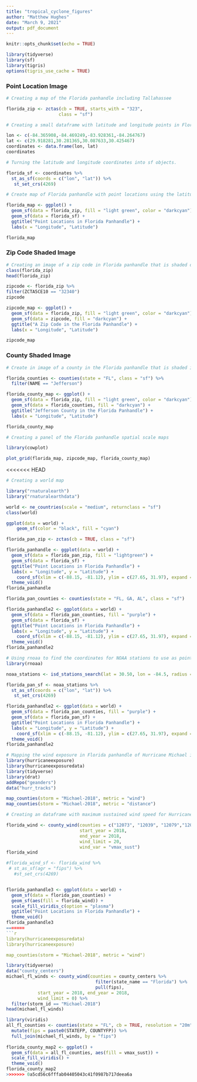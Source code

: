 ```yaml
---
title: "tropical_cyclone_figures"
author: "Matthew Hughes"
date: "March 9, 2021"
output: pdf_document
---
```


```r
knitr::opts_chunk$set(echo = TRUE)
```

```r
library(tidyverse)
library(sf)
library(tigris)
options(tigris_use_cache = TRUE)
```
### Point Location Image ###
```r
# Creating a map of the Florida panhandle including Tallahassee

florida_zip <- zctas(cb = TRUE, starts_with = "323", 
                    class = "sf")
```

```r
# Creating a small dataframe with latitude and longitude points in Florida panhandle. 

lon <- c(-84.365908,-84.469249,-83.928361,-84.264767)
lat <- c(29.918281,30.281365,30.087633,30.425467)
coordinates <- data.frame(lon, lat)
coordinates
```

```r
# Turning the latitude and longitude coordinates into sf objects. 

florida_sf <- coordinates %>% 
  st_as_sf(coords = c("lon", "lat")) %>% 
   st_set_crs(4269)

```

```r
# Create map of Florida panhandle with point locations using the latitude and longitude dataframe. 

florida_map <- ggplot() +
  geom_sf(data = florida_zip, fill = "light green", color = "darkcyan") +
  geom_sf(data = florida_sf) +
  ggtitle("Point Locations in Florida Panhandle") +
  labs(x = "Longitude", "Latitude") 

florida_map
```
### Zip Code Shaded Image ###
```r
# Creating an image of a zip code in Florida panhandle that is shaded dark blue. 
class(florida_zip)
head(florida_zip)

zipcode <- florida_zip %>%
filter(ZCTA5CE10 == "32340")
zipcode

zipcode_map <- ggplot() + 
  geom_sf(data = florida_zip, fill = "light green", color = "darkcyan") + 
  geom_sf(data = zipcode, fill = "darkcyan") +
  ggtitle("A Zip Code in the Florida Panhandle") +
  labs(x = "Longitude", "Latitude") 

zipcode_map
```
### County Shaded Image ###
```r
# Create in image of a county in the Florida panhandle that is shaded in. 

florida_counties <- counties(state = "FL", class = "sf") %>% 
  filter(NAME == "Jefferson")

florida_county_map <- ggplot() + 
  geom_sf(data = florida_zip, fill = "light green", color = "darkcyan") + 
  geom_sf(data = florida_counties, fill = "darkcyan") +
  ggtitle("Jefferson County in the Florida Panhandle") +
  labs(x = "Longitude", "Latitude") 

florida_county_map
```
```r
# Creating a panel of the Florida panhandle spatial scale maps

library(cowplot)

plot_grid(florida_map, zipcode_map, florida_county_map)
```

<<<<<<< HEAD
```r
# Creating a world map

library("rnaturalearth")
library("rnaturalearthdata")

world <- ne_countries(scale = "medium", returnclass = "sf")
class(world)

ggplot(data = world) + 
    geom_sf(color = "black", fill = "cyan")
```

```r
florida_pan_zip <- zctas(cb = TRUE, class = "sf")

florida_panhandle <- ggplot(data = world) +
  geom_sf(data = florida_pan_zip, fill = "lightgreen") +
  geom_sf(data = florida_sf) +
  ggtitle("Point Locations in Florida Panhandle") +
  labs(x = "Longitude", y = "Latitude") +
    coord_sf(xlim = c(-88.15, -81.12), ylim = c(27.65, 31.97), expand = FALSE) +
  theme_void()
florida_panhandle
```
```r
florida_pan_counties <- counties(state = "FL, GA, AL", class = "sf")

florida_panhandle2 <- ggplot(data = world) +
  geom_sf(data = florida_pan_counties, fill = "purple") +
  geom_sf(data = florida_sf) +
  ggtitle("Point Locations in Florida Panhandle") +
  labs(x = "Longitude", y = "Latitude") +
    coord_sf(xlim = c(-88.15, -81.12), ylim = c(27.65, 31.97), expand = FALSE) +
  theme_void()
florida_panhandle2
```
```r
# Using rnoaa to find the coordinates for NOAA stations to use as point locations. 
library(rnoaa)

noaa_stations <- isd_stations_search(lat = 30.50, lon = -84.5, radius = 250)

florida_pan_sf <- noaa_stations %>% 
  st_as_sf(coords = c("lon", "lat")) %>% 
   st_set_crs(4269)

florida_panhandle2 <- ggplot(data = world) +
  geom_sf(data = florida_pan_counties, fill = "purple") +
  geom_sf(data = florida_pan_sf) +
  ggtitle("Point Locations in Florida Panhandle") +
  labs(x = "Longitude", y = "Latitude") +
    coord_sf(xlim = c(-88.15, -81.12), ylim = c(27.65, 31.97), expand = FALSE) +
  theme_void()
florida_panhandle2
```
```r
# Mapping the wind exposure in Florida panhandle of Hurricane Michael in 2018
library(hurricaneexposure)
library(hurricaneexposuredata)
library(tidyverse)
library(drat)
addRepo("geanders")
data("hurr_tracks")

map_counties(storm = "Michael-2018", metric = "wind")
map_counties(storm = "Michael-2018", metric = "distance")
```
```r
# Creating an dataframe with maximum sustained wind speed for Hurricane Michael in Florida in 2018

florida_wind <- county_wind(counties = c("12073", "12039", "12079","12065", "12123", "12129", "12077", "12045", "12123"),
                            start_year = 2018,
                            end_year = 2018,
                            wind_limit = 20,
                            wind_var = "vmax_sust")
florida_wind
```
```r
#florida_wind_sf <- florida_wind %>% 
 # st_as_sf(agr = "fips") %>% 
   #st_set_crs(4269)


florida_panhandle3 <- ggplot(data = world) +
  geom_sf(data = florida_pan_counties) +
  geom_sf(aes(fill = florida_wind)) +
  scale_fill_viridis_c(option = "plasma")
  ggtitle("Point Locations in Florida Panhandle") +
  theme_void()
florida_panhandle3
=======
```r
library(hurricaneexposuredata)
library(hurricaneexposure)

map_counties(storm = "Michael-2018", metric = "wind")
```

```r
library(tidyverse)
data("county_centers")
michael_fl_winds <- county_wind(counties = county_centers %>%
                                  filter(state_name == "Florida") %>% 
                                  pull(fips), 
            start_year = 2018, end_year = 2018, 
            wind_limit = 0) %>% 
  filter(storm_id == "Michael-2018")
head(michael_fl_winds)
```

```r
library(viridis)
all_fl_counties <- counties(state = "FL", cb = TRUE, resolution = "20m") %>% 
  mutate(fips = paste0(STATEFP, COUNTYFP)) %>% 
  full_join(michael_fl_winds, by = "fips")
  
florida_county_map2 <- ggplot() + 
  geom_sf(data = all_fl_counties, aes(fill = vmax_sust)) +
  scale_fill_viridis() + 
  theme_void()
florida_county_map2
>>>>>>> 0a5cd56c6fffab04405043c41f0987b717deea6a
```

